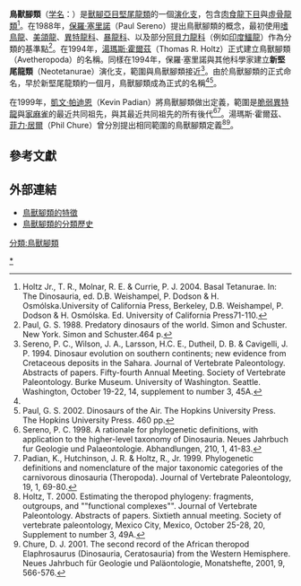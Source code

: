 {{Automatic Taxobox
| image = Allosaurus SDNHM.jpg
| image_width = 250px
| image_caption = [[異特龍|異特龍]]的骨骼模型
| fossil_range = [[侏儸紀|侏儸紀]]晚期至[[全新世|现今]]，{{fossil_range|175.6|0|earliest=196}} 可能还有[[侏罗纪|侏罗纪]]早期的记录
| taxon =Avetheropoda
| authority = [[Paul|Paul]]，1988
| subdivision_ranks = [[演化支|演化支]]
| subdivision = 
*†[[氣龍屬|氣龍屬]] ''Gasosaurus''
*†[[肉食龍下目|肉食龍下目]] Carnosauria
*[[虛骨龍類|虛骨龍類]] Coelurosauria
*'''地位不明'''
**†[[大盜龍類|大盜龍類]] Megaraptora
| synonyms = '''新坚尾龙类 Neotetanurae''' <small>Sereno等人，1998</small>
}}

'''鳥獸腳類'''（[[学名|学名]]：{{lang|la|Avetheropoda}}）是[[獸腳亞目|獸腳亞目]][[堅尾龍類|堅尾龍類]]的一個[[演化支|演化支]]，包含[[肉食龍下目|肉食龍下目]]與[[虛骨龍類|虛骨龍類]]<ref name =HOL04>Holtz Jr., T. R., Molnar, R. E. & Currie, P. J. 2004. Basal Tetanurae. In: The Dinosauria, ed. D.B. Weishampel, P. Dodson & H. Osmólska.University of California Press, Berkeley, D.B. Weishampel, P. Dodson & H. Osmólska. Ed. University of California Press71-110.</ref>。在1988年，[[保羅·塞里諾|保羅·塞里諾]]（Paul Sereno）提出鳥獸腳類的概念，最初使用[[嗜鳥龍|嗜鳥龍]]、[[美頜龍|美頜龍]]、[[異特龍科|異特龍科]]、[[暴龍科|暴龍科]]、以及部分[[阿貝力龍科|阿貝力龍科]]（例如[[印度鱷龍|印度鱷龍]]）作為分類的基準點<ref name = PAU88>Paul, G. S. 1988. Predatory dinosaurs of the world. Simon and Schuster. New York. Simon and Schuster.464 p.</ref>。在1994年，[[湯瑪斯·霍爾茲|湯瑪斯·霍爾茲]]（Thomas R. Holtz）正式建立鳥獸腳類（Avetheropoda）的名稱。同樣在1994年，保羅·塞里諾與其他科學家建立'''新堅尾龍類'''（Neotetanurae）演化支，範圍與鳥獸腳類接近<ref name = SER94>Sereno, P. C., Wilson, J. A., Larsson, H.C. E., Dutheil, D. B. & Cavigelli, J. P. 1994. Dinosaur evolution on southern continents; new evidence from Cretaceous deposits in the Sahara. Journal of Vertebrate Paleontology. Abstracts of papers. Fifty-fourth Annual Meeting. Society of Vertebrate Paleontology. Burke Museum. University of Washington. Seattle. Washington, October 19-22, 14, supplement to number 3, 45A.</ref>。由於鳥獸腳類的正式命名，早於新堅尾龍類約一個月，鳥獸腳類成為正式的名稱<ref name=HOL04/><ref name =PAU02>Paul, G. S. 2002. Dinosaurs of the Air. The Hopkins University Press. The Hopkins University Press. 460 pp.</ref>。

在1999年，[[凱文·帕迪恩|凱文·帕迪恩]]（Kevin Padian）將鳥獸腳類做出定義，範圍是[[異特龍|脆弱異特龍]]與[[家麻雀|家麻雀]]的最近共同祖先，與其最近共同祖先的所有後代<ref name=SER98>Sereno, P. C. 1998. A rationale for phylogenetic definitions, with application to the higher-level taxonomy of Dinosauria. Neues Jahrbuch fur Geologie und Palaeontologie. Abhandlungen, 210, 1, 41-83.</ref><ref name=PAD99>Padian, K., Hutchinson, J. R. & Holtz, R., Jr. 1999. Phylogenetic definitions and nomenclature of the major taxonomic categories of the carnivorous dinosauria (Theropoda). Journal of Vertebrate Paleontology, 19, 1, 69-80.</ref>。湯瑪斯·霍爾茲、[[菲力·居爾|菲力·居爾]]（Phil Chure）曾分別提出相同範圍的鳥獸腳類定義<ref name =HOL00>Holtz, T. 2000. Estimating the theropod phylogeny: fragments, outgroups, and ""functional complexes"". Journal of Vertebrate Paleontology. Abstracts of papers. Sixtieth annual meeting. Society of vertebrate paleontology, Mexico City, Mexico, October 25-28, 20, Supplement to number 3, 49A.</ref><ref name=CHU01>Chure, D. J. 2001. The second record of the African theropod Elaphrosaurus (Dinosauria, Ceratosauria) from the Western Hemisphere. Neues Jahrbuch für Geologie und Paläontologie, Monatshefte, 2001, 9, 566-576.</ref>。

==參考文獻==
<div class="references-small">
<references></references>
</div>

==外部連結==
*[http://www.dinoruss.com/de_4/5c3d7df.htm 鳥獸腳類的特徵]
*[https://web.archive.org/web/20080405195726/http://www.taxonsearch.org/dev/taxon_edit.php?Action=View&tax_id=45 鳥獸腳類的分類歷史]
{{獸腳亞目|A.}}
{{Taxonbar|from=Q138921}}

[[Category:堅尾龍類|*]]
[[分類:鳥獸腳類|分類:鳥獸腳類]]